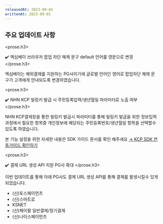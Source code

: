 ```yaml
---
releasedAt: 2023-09-01
writtenAt: 2023-09-01
---
```



## 주요 업데이트 사항

<prose.h3>
  <PaymentV1 />

  ✔️ 엑심베이 브라우저 팝업 차단 해제 문구 default 언어를 영문으로 변경
</prose.h3>

엑심베이는 해외결제를 지원하는 PG사이기에 글로벌 언어인 영어로
팝업차단 해제 문구가 고객에게 안내되도록 변경하였습니다.

<prose.h3>
  <PaymentV1 />

  ✔️ NHN KCP 빌링키 발급 시 주민등록입력/생년월일 파라미터로 노출 여부
</prose.h3>

NHN KCP결제창을 통한 빌링키 발급시 파라미터를 통해 빌링키 발급을 위한 정보입력 과정에서 필요한 항목중 개인정보에 해당되는 주민등록번호/생년월일 항목을
선택할수 있도록 하였습니다.

본 기능 설정을 위한 자세한 내용은 SDK 가이드 문서를 확인 해주세요
[→ KCP SDK 연동가이드 확인하기](/docs/ko/pg/payment-gateway/nhn-kcp#4-%EA%B8%B0%ED%83%80-%ED%8C%8C%EB%9D%BC%EB%AF%B8%ED%84%B0)

<prose.h3>
  <PaymentV1 />

  ✔️ 결제 URL 생성 API 지원 PG사 확대
</prose.h3>

이번 업데이트를 통해 아래 PG사도 결제 URL 생성 API를 통해 결제를 발생시킬수 있게되었습니다.

- (신)토스페이먼츠
- (신)스마트로
- KSNET
- (신)페이팔 일반결제/정기결제
- (신)나이스페이먼츠
